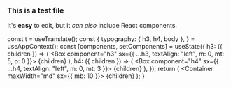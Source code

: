 
[comment]: # "Start editable"

### This is a test file

It's **easy** to edit, but it _can also_ include React components.

[comment]: # "End editable"

  const t = useTranslate();
  const {
    typography: { h3, h4, body },
  } = useAppContext();
  const [components, setComponents] = useState({
    h3: ({ children }) => (
      <Box component="h3" sx={{ ...h3, textAlign: "left", m: 0, mt: 5, p: 0 }}>
        {children}
      </Box>
    ),
    h4: ({ children }) => (
      <Box component="h4" sx={{ ...h4, textAlign: "left", m: 0, mt: 3 }}>
        {children}
      </Box>
    ),
  });
  return (
    <Layout>
      <Head>
        <title>UXSecurity: Prototyping / Building</title>
      </Head>
      <Container maxWidth="md" sx={{ mb: 10 }}>
        <MDXProvider components={components}>{children}</MDXProvider>
      </Container>
    </Layout>
  );
}
